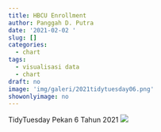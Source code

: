 ```yaml
---
title: HBCU Enrollment
author: Panggah D. Putra
date: '2021-02-02 '
slug: []
categories:
  - chart
tags:
  - visualisasi data
  - chart
draft: no
image: 'img/galeri/2021tidytuesday06.png'
showonlyimage: no
---
```

TidyTuesday Pekan 6 Tahun 2021
<!--more-->
![](images/2021tidytuesday06.png)